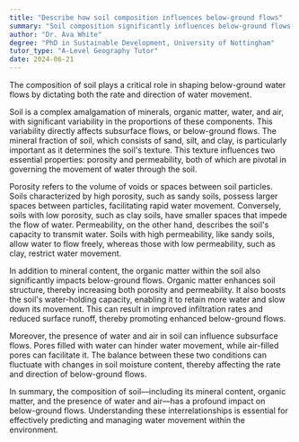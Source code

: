 ```yaml
---
title: "Describe how soil composition influences below-ground flows"
summary: "Soil composition significantly influences below-ground flows by determining the rate and direction of water movement."
author: "Dr. Ava White"
degree: "PhD in Sustainable Development, University of Nottingham"
tutor_type: "A-Level Geography Tutor"
date: 2024-06-21
---
```


The composition of soil plays a critical role in shaping below-ground water flows by dictating both the rate and direction of water movement.

Soil is a complex amalgamation of minerals, organic matter, water, and air, with significant variability in the proportions of these components. This variability directly affects subsurface flows, or below-ground flows. The mineral fraction of soil, which consists of sand, silt, and clay, is particularly important as it determines the soil's texture. This texture influences two essential properties: porosity and permeability, both of which are pivotal in governing the movement of water through the soil.

Porosity refers to the volume of voids or spaces between soil particles. Soils characterized by high porosity, such as sandy soils, possess larger spaces between particles, facilitating rapid water movement. Conversely, soils with low porosity, such as clay soils, have smaller spaces that impede the flow of water. Permeability, on the other hand, describes the soil's capacity to transmit water. Soils with high permeability, like sandy soils, allow water to flow freely, whereas those with low permeability, such as clay, restrict water movement.

In addition to mineral content, the organic matter within the soil also significantly impacts below-ground flows. Organic matter enhances soil structure, thereby increasing both porosity and permeability. It also boosts the soil's water-holding capacity, enabling it to retain more water and slow down its movement. This can result in improved infiltration rates and reduced surface runoff, thereby promoting enhanced below-ground flows.

Moreover, the presence of water and air in soil can influence subsurface flows. Pores filled with water can hinder water movement, while air-filled pores can facilitate it. The balance between these two conditions can fluctuate with changes in soil moisture content, thereby affecting the rate and direction of below-ground flows.

In summary, the composition of soil—including its mineral content, organic matter, and the presence of water and air—has a profound impact on below-ground flows. Understanding these interrelationships is essential for effectively predicting and managing water movement within the environment.
    